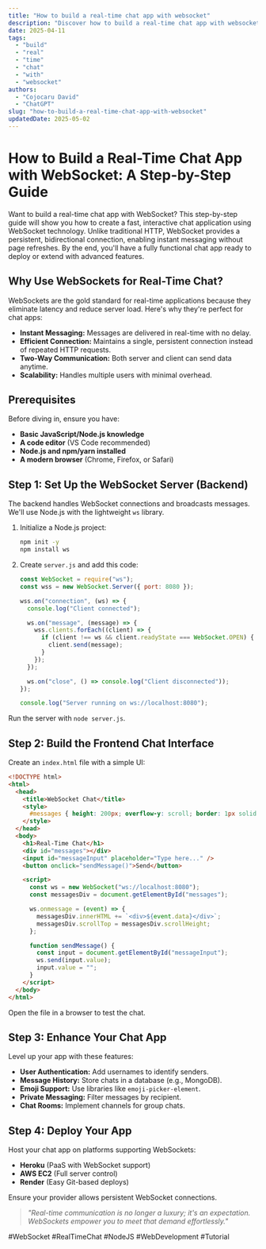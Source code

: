 ```yaml
---
title: "How to build a real-time chat app with websocket"
description: "Discover how to build a real-time chat app with websocket with this in-depth guide, providing actionable insights and practical tips to boost your knowledge and results."
date: 2025-04-11
tags:
  - "build"
  - "real"
  - "time"
  - "chat"
  - "with"
  - "websocket"
authors:
  - "Cojocaru David"
  - "ChatGPT"
slug: "how-to-build-a-real-time-chat-app-with-websocket"
updatedDate: 2025-05-02
---
```


# How to Build a Real-Time Chat App with WebSocket: A Step-by-Step Guide  

Want to build a real-time chat app with WebSocket? This step-by-step guide will show you how to create a fast, interactive chat application using WebSocket technology. Unlike traditional HTTP, WebSocket provides a persistent, bidirectional connection, enabling instant messaging without page refreshes. By the end, you'll have a fully functional chat app ready to deploy or extend with advanced features.  

## Why Use WebSockets for Real-Time Chat?  

WebSockets are the gold standard for real-time applications because they eliminate latency and reduce server load. Here's why they're perfect for chat apps:  

- **Instant Messaging:** Messages are delivered in real-time with no delay.  
- **Efficient Connection:** Maintains a single, persistent connection instead of repeated HTTP requests.  
- **Two-Way Communication:** Both server and client can send data anytime.  
- **Scalability:** Handles multiple users with minimal overhead.  

## Prerequisites  

Before diving in, ensure you have:  

- **Basic JavaScript/Node.js knowledge**  
- **A code editor** (VS Code recommended)  
- **Node.js and npm/yarn installed**  
- **A modern browser** (Chrome, Firefox, or Safari)  

## Step 1: Set Up the WebSocket Server (Backend)  

The backend handles WebSocket connections and broadcasts messages. We'll use Node.js with the lightweight `ws` library.  

1. Initialize a Node.js project:  
   ```bash  
   npm init -y  
   npm install ws  
   ```  

2. Create `server.js` and add this code:  
   ```javascript  
   const WebSocket = require("ws");  
   const wss = new WebSocket.Server({ port: 8080 });  

   wss.on("connection", (ws) => {  
     console.log("Client connected");  

     ws.on("message", (message) => {  
       wss.clients.forEach((client) => {  
         if (client !== ws && client.readyState === WebSocket.OPEN) {  
           client.send(message);  
         }  
       });  
     });  

     ws.on("close", () => console.log("Client disconnected"));  
   });  

   console.log("Server running on ws://localhost:8080");  
   ```  

Run the server with `node server.js`.  

## Step 2: Build the Frontend Chat Interface  

Create an `index.html` file with a simple UI:  

```html  
<!DOCTYPE html>  
<html>  
  <head>  
    <title>WebSocket Chat</title>  
    <style>  
      #messages { height: 200px; overflow-y: scroll; border: 1px solid #ddd; }  
    </style>  
  </head>  
  <body>  
    <h1>Real-Time Chat</h1>  
    <div id="messages"></div>  
    <input id="messageInput" placeholder="Type here..." />  
    <button onclick="sendMessage()">Send</button>  

    <script>  
      const ws = new WebSocket("ws://localhost:8080");  
      const messagesDiv = document.getElementById("messages");  

      ws.onmessage = (event) => {  
        messagesDiv.innerHTML += `<div>${event.data}</div>`;  
        messagesDiv.scrollTop = messagesDiv.scrollHeight;  
      };  

      function sendMessage() {  
        const input = document.getElementById("messageInput");  
        ws.send(input.value);  
        input.value = "";  
      }  
    </script>  
  </body>  
</html>  
```  

Open the file in a browser to test the chat.  

## Step 3: Enhance Your Chat App  

Level up your app with these features:  

- **User Authentication:** Add usernames to identify senders.  
- **Message History:** Store chats in a database (e.g., MongoDB).  
- **Emoji Support:** Use libraries like `emoji-picker-element`.  
- **Private Messaging:** Filter messages by recipient.  
- **Chat Rooms:** Implement channels for group chats.  

## Step 4: Deploy Your App  

Host your chat app on platforms supporting WebSockets:  

- **Heroku** (PaaS with WebSocket support)  
- **AWS EC2** (Full server control)  
- **Render** (Easy Git-based deploys)  

Ensure your provider allows persistent WebSocket connections.  

> _"Real-time communication is no longer a luxury; it's an expectation. WebSockets empower you to meet that demand effortlessly."_  

#WebSocket #RealTimeChat #NodeJS #WebDevelopment #Tutorial